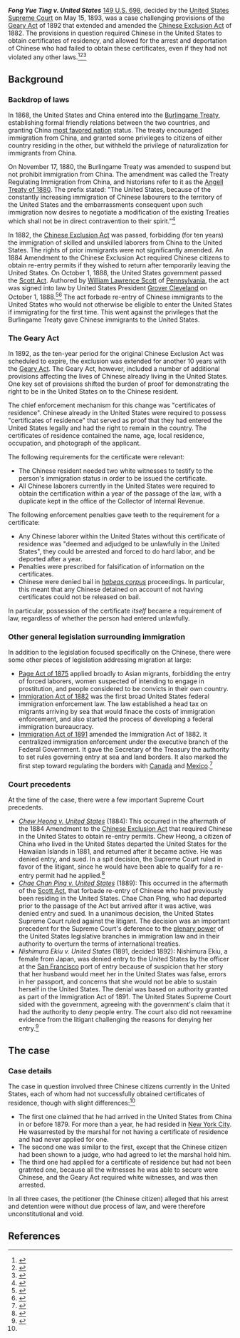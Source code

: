 {{Infobox SCOTUS case
  |Litigants=Fong Yue Ting v. United States
  |ArgueDate=May 10
  |ArgueYear=1893
  |DecideDate=May 15
  |DecideYear=1893
  |FullName=Fong Yue Ting v. United States
  |USVol=149
  |USPage=698
  |Prior=Appeal from the Circuit Court of the United States for the Southern District of New York
  |Holding=
  |LawsApplied=[[Geary Act]]
  |SCOTUS=1893
  |Plurality=Gray
  |JoinPlurality=Blatchford, Brown, Gray, Harlan, Jackson, Shiras
  |Dissent=Brewer, Field, Fuller
}}

'''''Fong Yue Ting v. United States''''' [[case citation|149 U.S. 698]], decided by the [[United States Supreme Court]] on May 15, 1893, was a case challenging provisions of the [[Geary Act]] of 1892 that extended and amended the [[Chinese Exclusion Act]] of 1882. The provisions in question required Chinese in the United States to obtain certificates of residency, and allowed for the arrest and deportation of Chinese who had failed to obtain these certificates, even if they had not violated any other laws.<ref name=justia>{{cite web|url = https://supreme.justia.com/cases/federal/us/149/698/case.html|title = Fong Yue Ting v. United States|publisher = [[Justia]]|accessdate = February 18, 2016}}</ref><ref name=i2us>{{cite web|url = http://immigrationtounitedstates.org/503-fong-yue-ting-v-united-states.html|title = Fong Yue Ting v. United States|publisher = Immigration to the United States|accessdate = February 18, 2016}}</ref><ref name=findlaw>{{cite web|url = http://caselaw.findlaw.com/us-supreme-court/149/698.html|title = United States Supreme Court. FONG YUE TING v. U S, (1893) No. 108|accessdate = February 18, 2016|publisher = [[FindLaw]]}}</ref>

== Background ==

=== Backdrop of laws ===

In 1868, the United States and China entered into the [[Burlingame Treaty]], establishing formal friendly relations between the two countries, and granting China [[most favored nation]] status. The treaty encouraged immigration from China, and granted some privileges to citizens of either country residing in the other, but withheld the privilege of naturalization for immigrants from China.

On November 17, 1880, the Burlingame Treaty was amended to suspend but not prohibit immigration from China. The amendment was called the Treaty Regulating Immigration from China, and historians refer to it as the [[Angell Treaty of 1880]]. The prefix stated: "The United States, because of the constantly increasing immigration of Chinese labourers to the territory of the United States and the embarrassments consequent upon such immigration now desires to negotiate a modification of the existing Treaties which shall not be in direct contravention to their spirit."<ref>{{cite book|title = China and the International System, 1840-1949: Power, Presence, and Perceptions in a Century of Humiliation|last = Scott|first = David|url = https://books.google.com/books?id=6U_DPS4vfO0C&pg=PA77&lpg=PA77&dq=%22treaty+regulating+immigration+from+china%22&source=bl&ots=ovPyk0Nmkp&sig=MwKtx51QSmO3PWuN31ast-qrqdM&hl=en&sa=X&ved=0CCwQ6AEwAmoVChMIsMzIlsjcyAIVUs5jCh2CAQY2#v=onepage&q=%22treaty%20regulating%20immigration%20from%20china%22&f=false}}</ref>

In 1882, the [[Chinese Exclusion Act]] was passed, forbidding (for ten years) the immigration of skilled and unskilled laborers from China to the United States. The rights of prior immigrants were not significantly amended. An 1884 Amendment to the Chinese Exclusion Act required Chinese citizens to obtain re-entry permits if they wished to return after temporarily leaving the United States. On October 1, 1888, the United States government passed the [[Scott Act (1888)|Scott Act]]. Authored by [[William Lawrence Scott]] of [[Pennsylvania]], the act was signed into law by United States President [[Grover Cleveland]] on October 1, 1888.<ref name=harpweek>{{cite web|url=http://immigrants.harpweek.com/ChineseAmericans/2KeyIssues/ScottAct.htm|title = Scott Act (1888)|publisher = Harpweek|accessdate = January 16, 2015}}</ref><ref>{{cite book|title = The Oxford Guide to United States Supreme Court Decisions|url = http://books.google.com/books?id=48DrskXOpLUC&pg=PA53&lpg=PA53&dq=scott+act+1888&source=bl&ots=d_u_SSdUtQ&sig=ZsmXCe7qZSMuQjiPjqoaZeCEFcg|accessdate = January 16, 2015}}</ref> The act forbade re-entry of Chinese immigrants to the United States who would not otherwise be eligible to enter the United States if immigrating for the first time. This went against the privileges that the Burlingame Treaty gave Chinese immigrants to the United States.

=== The Geary Act ===

In 1892, as the ten-year period for the original Chinese Exclusion Act was scheduled to expire, the exclusion was extended for another 10 years with the [[Geary Act]]. The Geary Act, however, included a number of additional provisions affecting the lives of Chinese already living in the United States. One key set of provisions shifted the burden of proof for demonstrating the right to be in the United States on to the Chinese resident.

The chief enforcement mechanism for this change was "certificates of residence". Chinese already in the United States were required to possess "certificates of residence" that served as proof that they had entered the United States legally and had the right to remain in the country. The certificates of residence contained the name, age, local residence, occupation, and photograph of the applicant.

The following requirements for the certificate were relevant:

* The Chinese resident needed two white witnesses to testify to the person's immigration status in order to be issued the certificate.
* All Chinese laborers currently in the United States were required to obtain the certification within a year of the passage of the law, with a duplicate kept in the office of the Collector of Internal Revenue.

The following enforcement penalties gave teeth to the requirement for a certificate:

* Any Chinese laborer within the United States without this certificate of residence was "deemed and adjudged to be unlawfully in the United States", they could be arrested and forced to do hard labor, and be deported after a year.
* Penalties were prescribed for falsification of information on the certificates.
* Chinese were denied bail in ''[[habeas corpus]]'' proceedings. In particular, this meant that any Chinese detained on account of not having certificates could not be released on bail.

In particular, possession of the certificate ''itself'' became a requirement of law, regardless of whether the person had entered unlawfully.

=== Other general legislation surrounding immigration ===

In addition to the legislation focused specifically on the Chinese, there were some other pieces of legislation addressing migration at large:

* [[Page Act of 1875]] applied broadly to Asian migrants, forbidding the entry of forced laborers, women suspected of intending to engage in prostitution, and people considered to be convicts in their own country.
* [[Immigration Act of 1882]] was the first broad United States federal immigration enforcement law. The law established a head tax on migrants arriving by sea that would finace the costs of immigration enforcement, and also started the process of developing a federal immigration bureaucracy.
* [[Immigration Act of 1891]] amended the Immigration Act of 1882. It centralized immigration enforcement under the executive branch of the Federal Government. It gave the Secretary of the Treasury the authority to set rules governing entry at sea and land borders. It also marked the first step toward regulating the borders with [[Canada]] and [[Mexico]].<ref name=i2us-1891>{{cite web|url = http://immigrationtounitedstates.org/585-immigration-act-of-1891.html|title = Immigration Act of 1891|publisher = Immigration to the United States|accessdate = February 27, 2016}}</ref>

=== Court precedents ===

At the time of the case, there were a few important Supreme Court precedents.

* ''[[Chew Heong v. United States]]'' (1884): This occurred in the aftermath of the 1884 Amendment to the [[Chinese Exclusion Act]] that required Chinese in the United States to obtain re-entry permits. Chew Heong, a citizen of China who lived in the United States departed the United States for the Hawaiian Islands in 1881, and returned after it became active. He was denied entry, and sued. In a spit decision, the Supreme Court ruled in favor of the litigant, since he would have been able to qualify for a re-entry permit had he applied.<ref name=lii-chew-heong>{{cite web|url = https://www.law.cornell.edu/supremecourt/text/112/536|title = CHEW HEONG v. UNITED STATES.|publisher = [[Legal Information Institute]]|accessdate = February 27, 2016}}</ref>
* ''[[Chae Chan Ping v. United States]]'' (1889): This occurred in the aftermath of the [[Scott Act (1888)|Scott Act]], that forbade re-entry of Chinese who had previously been residing in the United States. Chae Chan Ping, who had departed prior to the passage of the Act but arrived after it was active, was denied entry and sued. In a unanimous decision, the United States Supreme Court ruled against the litigant. The decision was an important precedent for the Supreme Court's deference to the [[plenary power]] of the United States legislative branches in immigration law and in their authority to overturn the terms of international treaties.
* ''Nishimura Ekiu v. United States'' (1891, decided 1892): Nishimura Ekiu, a female from Japan, was denied entry to the United States by the officer at the [[San Francisco]] port of entry because of suspicion that her story that her husband would meet her in the United States was false, errors in her passport, and concerns that she would not be able to sustain herself in the United States. The denial was based on authority granted as part of the Immigration Act of 1891. The United States Supreme Court sided with the government, agreeing with the government's claim that it had the authority to deny people entry. The court also did not reexamine evidence from the litigant challenging the reasons for denying her entry.<ref name=lii-ekiu>{{cite web|url = https://www.law.cornell.edu/supremecourt/text/142/651|title = NISHIMURA EKIU v. UNITED STATES|publisher = [[Legal Information Institute]]|accessdate = February 27, 2016}}</ref>

== The case ==

=== Case details ===

The case in question involved three Chinese citizens currently in the United States, each of whom had not successfully obtained certificates of residence, though with slight differences:<ref name=justia/>

* The first one claimed that he had arrived in the United States from China in or before 1879. For more than a year, he had resided in [[New York City]]. He wasarrested by the marshal for not having a certificate of residence and had never applied for one.
* The second one was similar to the first, except that the Chinese citizen had been shown to a judge, who had agreed to let the marshal hold him.
* The third one had applied for a certificate of residence but had not been gratnted one, because all the witnesses he was able to secure were Chinese, and the Geary Act required white witnesses, and was then arrested.

In all three cases, the petitioner (the Chinese citizen) alleged that his arrest and detention were without due process of law, and were therefore unconstitutional and void.
== References ==

{{reflist}}

